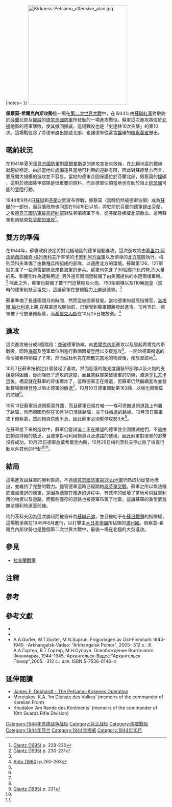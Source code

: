 {{Infobox military conflict
|conflict=佩察莫-希爾克內斯攻勢
|partof= [[第二次世界大戰|第二次世界大戰]]
|date= 1944年10月7日－1944年10月29日
|place= 北極地區、[[佩察莫省|佩察莫省]]以及挪威北部
|coordinates = {{coord|69|25|40|N|31|13|41|E|display=inline,title|type:event}}
|result= 蘇軍勝利<br>德軍成功撤退
|combatant1={{flag|Soviet Union|1936}}
|combatant2={{flag|Nazi Germany|name=納粹德國}}
|commander1=[[基里尔·阿法纳西耶维奇·梅列茨科夫|基里尔·阿法纳西耶维奇·梅列茨科夫]]
|commander2=[[洛塔爾·倫杜利克|洛塔爾·倫杜利克]]
|strength1=133,500人<ref name=glantz>[[#Glantz|Glantz (1995)]] p. 299</ref> <br/>110輛坦克<br/>2,100門火砲
|strength2=45,000人<br/>145門火砲
|casualties1=6,084人死亡或失蹤<br>15,149人受傷<br>總共21,233人傷亡<ref name=glantz />
|casualties2=8,263傷亡<ref name="Ahto-263">[[#Ahto|Ahto (1980)]] p.263</ref> {{#tag:ref|8,263人中，一半以下在攻勢中失蹤或死亡<ref name="Ahto-263"/>，而德國大部分部隊因逃脫而完好無損<ref name="glantz-231">[[#Glantz|Glantz (1995)]] p.231</ref>。|group="註"}}
|notes=
}}
{{Campaignbox Axis-Soviet War}}
{{Campaignbox Arctic 1941-1944}}
{{Scandinavia in World War II}}
{{Campaignbox 第二次世界大戰北極地區海上軍事行動}}
{{Campaignbox Stalin's ten blows}}
[[Image:Kirkness-Petsamo_offensive_plan.jpg|310px]]

'''佩察莫-希爾克內斯攻勢'''是一場在[[第二次世界大戰|第二次世界大戰]]中，在1944年由[[蘇聯紅軍|蘇聯紅軍]]對駐防於[[芬蘭|芬蘭]]北部及[[挪威|挪威]]的[[德意志國防軍|德意志國防軍]]所發動的一場進攻戰役。蘇軍這次進攻將位於[[北極|北極]]地區的德軍擊敗，使其撤回挪威。這場戰役也是「史達林10次突擊」的第10次。這場戰役除了將德軍趕出挪威北部，也讓德軍從富含[[鎳|鎳]]礦的[[佩察莫省|佩察莫省]]撤出。

==戰前狀況==
{{see also|拉普蘭戰爭}}

在1941年夏天[[德意志國防軍|德意志國防軍]]對[[摩爾曼斯克|摩爾曼斯克]]的進攻宣告失敗後，在[[北極|北極]]地區的戰線就趨於穩定。由於當地位處偏遠且當地可利用的道路有限，因此對蘇德雙方而言，要展開大規模的進攻並不容易。當地的德軍企圖保護位於芬蘭北部，佩察莫的[[鎳|鎳]]礦 ，這對於德國裝甲部隊是很重要的原料，而且德軍佔領當地也有助於阻止[[同盟國|同盟國]]可能的登陸行動。

1944年9月4日[[蘇聯|蘇聯]]和[[芬蘭|芬蘭]]之間宣布停戰，佩察莫（當時仍然被德軍佔領）成為[[蘇聯|蘇聯]]的一部份，而芬蘭政府也同意在9月15日以前，將駐防於芬蘭的德軍趕出芬蘭，之後[[德意志國防軍最高統帥部|德意志國防軍最高統帥部]]對駐芬蘭德軍下令，從芬蘭及挪威北部撤出。這時蘇軍也剛結束[[維堡-彼得羅扎沃茨克攻勢|對芬蘭的進攻]]<ref name=glantz3>[[#Glantz|Glantz (1995)]] p. 229-230</ref>。

==雙方的準備==
在1944年，蘇聯政府決定將對北極地區的德軍發動進攻。這次進攻將由[[基里尔·阿法纳西耶维奇·梅列茨科夫|基里尔·阿法纳西耶维奇·梅列茨科夫]]所率領的[[卡累利阿方面軍|卡累利阿方面軍]]以及{{Link-en|戈羅夫柯|Arseniy Golovko}}領導的[[北方艦隊|北方艦隊]]執行。梅列茨科夫準備了由數種兵所組成的部隊，以適應北方的環境。蘇聯第126、127軍就包含了一些滑雪部隊及來自海軍的步兵。蘇軍也包含了30個摩托化的營,而大量的馬、馴鹿則作為運輸用途, 另外還有兩個營裝備了由美國提供的水陸兩棲車輛。<ref name=glantz4>[[#Glantz|Glantz (1995)]] p. 230-231</ref> 除此之外，蘇軍也裝備了數千門迫擊砲及火炮、750架飛機以及110輛[[坦克|坦克]]（當時的德軍則缺乏坦克），這讓蘇軍在整體戰力上勝過德軍。<ref name=glantz4/>

蘇軍準備了長達兩個月的時間，然而這被德軍發覺。當地德軍的最高指揮官，[[洛塔爾·倫杜利克|洛塔爾·倫杜利克]]上將,在蘇軍進攻開始前，已察覺到蘇軍即將發起進攻。10月15日，德軍被下令放棄佩察莫，而[[希爾克內斯|希爾克內斯]]在10月25日被放棄。<ref name="Ahto-260">[[#Ahto|Ahto (1980)]] p.260-263</ref>

==進攻==
這次進攻被分成3個階段：[[突破|突破]]德軍防線，向[[希爾克內斯|希爾克內斯]]進攻以及發起希爾克內斯戰役，同時[[俄羅斯海軍步兵|海軍]]及陸軍單位則進行數個兩棲登陸以支援進攻<ref name=glantz3 />。一開始德軍撤退的命令被希特勒擋了下來，然而倫杜利克在疏散完當地的物資後，便放棄該地<ref name="Ahto-260"/>。

10月7日蘇軍按預定計畫發起了進攻，然而低落的能見度讓裝甲部隊以及火炮的支援變得困難，從而降低了進攻的速度，而且當蘇軍突破德軍的防線，渡過[[季扎夫卡河|季扎夫卡河]]後。橋梁就在蘇軍的背後爆炸了，這時德軍正在撤退，但蘇軍仍然繼續進攻並發動數場兩棲登陸以阻止德軍的撤退<ref name = glantz4/>。10月10日德軍調動第163師，以強化佩察莫的防線<ref name="Ahto-260"/>。

10月13日蘇軍抵達佩察莫外圍，而且蘇軍已經在唯一一條可供撤退的道路上布置了路障，然而德國{{Link-en|第2山地師|2nd Mountain Division (Wehrmacht)}}仍然在10月14日清除路障，並守住撤退的路線。10月15日蘇軍攻下佩察莫，然而物資供應不及，因此蘇軍必須暫停攻勢3天<ref name=glantz2>[[#Glantz|Glantz (1995)]] p. 231</ref>。

在蘇軍接下來的進攻中，蘇軍仍嘗試追上正在撤退的德軍並企圖殲滅他們，不過由於物資持續的缺乏，且德軍對可利用物資以及道路的破壞，因此蘇軍對德軍的追擊沒有成功。10月25日德軍放棄希爾克內斯，10月29日梅列茨科夫停止除了偵查行動以外其他的行動<ref name="Ahto-260"/><ref name=glantz2 />。

==結局==
這場進攻由蘇軍的勝利告終，不過[[德意志國防軍|德意志國防軍]][[德国国防军陆军第20山地集团军|第20山地軍]]仍然成功從當地撤出，並維持了完整的戰力。儘管德軍這時已經開始[[拉布蘭戰爭|與芬軍交戰]]。蘇軍之所以無法徹底殲滅撤退的德軍，是因為德軍在撤退的過程中，有效率的破壞了當地可供蘇軍利用的物資以及道路。而那些僅存的道路也被德軍布置了地雷，這讓蘇軍的重型武器無法順利地運至前線。

梅列茨科夫因為這次勝利而被晉升為[[蘇聯元帥列表|蘇聯元帥]]，並且被給予在[[蘇日戰爭|蘇日戰爭]]的指揮權，這場戰爭將在1945年8月進行，以打擊由[[大日本帝國|大日本帝國]]所佔領的[[滿州國|滿州國]]。佩察莫-希爾克內斯攻勢也是整個第二次世界大戰中，最後一場在北極的大型進攻。

==參見==
* [[拉普蘭戰爭|拉普蘭戰爭]]

==注釋==
{{Reflist|group="註"}}

==參考==
{{reflist|2}}

==參考文獻==
{{refbegin}}
* {{cite book |last1=Ahto |first1=Sampo |title=Aseveljet vastakkain - Lapin sota 1944-1945 |trans_title=Brothers in arms against each other - Lapland War 1944-1945 |year=1980 |publisher=Kirjayhtymä |location=Helsinki |language=fi |isbn=951-26-1726-9 |ref=Ahto}}
* {{cite book |last1=Glantz |first1=David M. |last2=House |first2=Jonathan |title=When Titans Clashed: How the Red Army Stopped Hitler |year=1995 |publisher=University Press of Kansas |location=Lawrence, Kansas |isbn=0-7006-0899-0 |ref=Glantz}}
* A.A.Gorter, W.T.Gorter, M.N.Suprun. Frigjoringen av Ost-Finnmark 1944-1945. -Arkhangelsk-Vadso: "Arkhangelsk Pomor", 2005- 312 s.: ill. А.А.Гортер, В.Т.Гортер, М.Н.Супрун. Освобождение Восточного Финнмарка, 1944-1945.-Архангельск-Вадсе:"Архангельск Помор",2005. -312 с.: илл. ISBN 5-7536-0146-4
{{refend}}

==延伸閱讀==
{{refbegin}}
*[https://web.archive.org/web/20070310215344/http://www-cgsc.army.mil/carl/resources/csi/gebhardt/gebhardt.asp James F. Gebhardt - The Petsamo-Kirkenes Operation]
*Meretskov, K.A. ‘Im Dienste des Volkes’ (memoirs of the commander of Karelian Front)
*Khudalov ‘Am Rande des Kontinents’ (memoirs of the commander of 10th Guards Rifle Division)
{{refend}}

{{DEFAULTSORT:Petsamo-Kirkenes Offensive}}
[[Category:1944年苏德战争战役|Category:1944年苏德战争战役]]
[[Category:芬兰战役|Category:芬兰战役]]
[[Category:挪威戰役|Category:挪威戰役]]
[[Category:1944年芬兰|Category:1944年芬兰]]
[[Category:1944年挪威|Category:1944年挪威]]
[[Category:1944年10月|Category:1944年10月]]